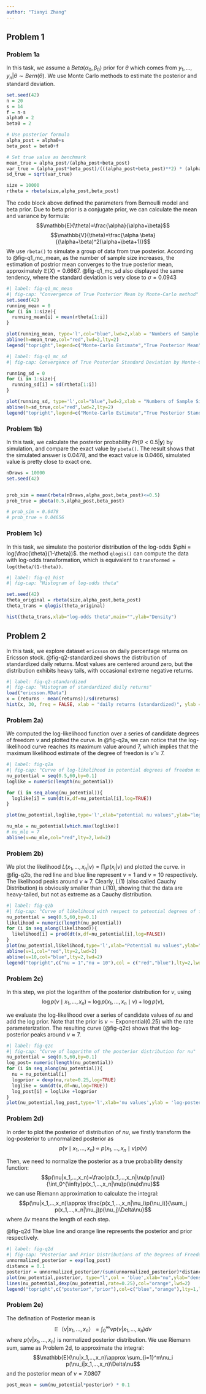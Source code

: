 ```yaml
---
author: "Tianyi Zhang"
---
```


## Problem 1

### Problem 1a

In this task, we assume a $Beta(\alpha_0,\beta_0)$ prior for $\theta$ which comes from $y_1,...,y_n|\theta\sim Bern(\theta)$. We use Monte Carlo methods to estimate the posterior and standard deviation.
```r
set.seed(42)
n = 20
s = 14
f = n-s
alpha0 = 2
beta0 = 2

# Use posterior formula 
alpha_post = alpha0+s
beta_post = beta0+f

# Set true value as benchmark
mean_true = alpha_post/(alpha_post+beta_post)
var_true = (alpha_post*beta_post)/(((alpha_post+beta_post)**2) * (alpha_post+beta_post+1))
sd_true = sqrt(var_true)

size = 10000
rtheta = rbeta(size,alpha_post,beta_post)
```
The code block above defined the parameters from Bernoulli model and beta prior. Due to beta prior is a conjugate prior, we can calculate the mean and variance by formula: $$\mathbb{E}(\theta)=\frac{\alpha}{\alpha+\beta}$$
$$\mathbb{V}(\theta)=\frac{\alpha \beta}{(\alpha+\beta)^2(\alpha+\beta+1)}$$
We use `rbeta()` to simulate a group of data from true posterior. According to @fig-q1_mc_mean, as the number of sample size increases, the estimation of postrior mean converges to the true posterior mean, approximately $\mathbb{E}(X)=0.6667$. @fig-q1_mc_sd also displayed the same tendency, where the standard deviation is very close to $\sigma = 0.0943$
```r
#| label: fig-q1_mc_mean
#| fig-cap: "Convergence of True Posterior Mean by Monte-Carlo method"
set.seed(42)
running_mean = 0
for (i in 1:size){
  running_mean[i] = mean(rtheta[1:i])
}

plot(running_mean, type='l',col="blue",lwd=2,xlab = "Numbers of Sample Size", ylab="Estunate of Posterior Mean")
abline(h=mean_true,col="red",lwd=2,lty=2)
legend("topright",legend=c("Monte-Carlo Estimate","True Posterior Mean"),col=c("blue","red"),pch=15,bty="n")
```


```r
#| label: fig-q1_mc_sd
#| fig-cap: Convergence of True Posterior Standard Deviation by Monte-Carlo method

running_sd = 0
for (i in 1:size){
  running_sd[i] = sd(rtheta[1:i])
}

plot(running_sd, type='l',col="blue",lwd=2,xlab = "Numbers of Sample Size", ylab="Estunate of Posterior Standard Deviation")
abline(h=sd_true,col="red",lwd=2,lty=2)
legend("topright",legend=c("Monte-Carlo Estimate","True Posterior Standard Deviation"),col=c("blue","red"),pch=15,bty="n")

```

### Problem 1b)
In this task, we calculate the posterior probability $Pr(\theta<0.5|\textbf{y})$ by simulation, and compare the exact value by `pbeta()`. The result shows that the simulated answer is 0.0478, and the exact value is 0.0466, simulated value is pretty close to exact one.
```R
nDraws = 10000
set.seed(42)


prob_sim = mean(rbeta(nDraws,alpha_post,beta_post)<=0.5)
prob_true = pbeta(0.5,alpha_post,beta_post)

# prob_sim = 0.0478
# prob_true ≈ 0.04656
```

### Problem 1c)
In this task, we simulate the posterior distribution of the log-odds $\phi = log(\frac{\theta}{1-\theta})$. the method `qlogis()` can compute the data with log-odds transformation, which is equivalent to `transformed = log(theta/(1-theta))`.
```R
#| label: fig-q1_hist
#| fig-cap: "Histogram of log-odds theta"

set.seed(42)
theta_original = rbeta(size,alpha_post,beta_post)
theta_trans = qlogis(theta_original)

hist(theta_trans,xlab="log-odds theta",main="",ylab="Density")

```



## Problem 2
In this task, we explore dataset `ericsson` on daily percentage returns on Ericsson stock. @fig-q2-standardized shows the distribution of standardized daily returns. Most values are centered around zero, but the distribution exhibits heavy tails, with occasional extreme negative returns.

```R
#| label: fig-q2-standardized
#| fig-cap: "Histogram of standardized daily returns"
load("ericsson.RData")
x = (returns - mean(returns))/sd(returns)
hist(x, 30, freq = FALSE, xlab = "daily returns (standardized)", ylab = "density",main = "")
```
### Problem 2a)

We computed the log-likelihood function over a series of candidate degrees of freedom $\nu$ and plotted the curve. In @fig-q2a, we can notice that the log-likelihood curve reaches its maximum value around 7, which implies that the maximum likelihood estimate of the degree of freedon is $\hat{\nu} \approx 7$.

```R
#| label: fig-q2a
#| fig-cap: "Curve of log-likelihood in potential degrees of freedom nu"
nu_potential = seq(0.5,60,by=0.1)
loglike = numeric(length(nu_potential))

for (i in seq_along(nu_potential)){
  loglike[i] = sum(dt(x,df=nu_potential[i],log=TRUE))
}

plot(nu_potential,loglike,type='l',xlab="potential nu values",ylab="log-likelihood",lwd=2)

nu_mle = nu_potential[which.max(loglike)]
# nu_mle = 7
abline(v=nu_mle,col="red",lty=2,lwd=2)

```

### Problem 2b)
We plot the likelihood $L(x_1,...,x_n|\nu)=\prod_ip(x_i|\nu)$ and plotted the curve. in @fig-q2b, the red line and blue line represent $\nu = 1$ and $\nu = 10$ respectively. The likelihood peaks around $\nu \approx 7$. Clearly, $L(1)$ (also called Cauchy Distribution) is obviously smaller than $L(10)$, showing that the data are heavy-tailed, but not as extreme as a Cauchy distribution.
```R
#| label: fig-q2b
#| fig-cap: "Curve of likelihood with respect to potential degrees of freedom nu"
nu_potential = seq(0.5,60,by=0.1)
likelihood = numeric(length(nu_potential))
for (i in seq_along(likelihood)){
  likelihood[i] = prod(dt(x,df=nu_potential[i],log=FALSE))
}
plot(nu_potential,likelihood,type='l',xlab="Potential nu values",ylab="Likelihood",lwd=2)
abline(v=1,col="red",lty=2,lwd=2)
abline(v=10,col="blue",lty=2,lwd=2)
legend("topright",c("nu = 1","nu = 10"),col = c("red","blue"),lty=2,lwd=2)

```

### Problem 2c)
In this step, we plot the logarithm of the posterior distribution for $\nu$, using $$\log p(\nu \mid x_1,\dots,x_n) \;\propto\; \log p(x_1,\dots,x_n \mid \nu) + \log p(\nu),$$

we evaluate the log-likelihood over a series of candidate values of $nu$ and add the log prior. Note that the prior is $\nu \sim \text{Exponential}(0.25)$ with the rate parameterization. The resulting curve (@fig-q2c) shows that the log-posterior peaks around $\nu \approx7$.

```R
#| label: fig-q2c
#| fig-cap: "Curve of logarithm of the posterior distribution for nu"
nu_potential = seq(0.5,60,by=0.1)
log_post= numeric(length(nu_potential))
for (i in seq_along(nu_potential)){
  nu = nu_potential[i]
  logprior = dexp(nu,rate=0.25,log=TRUE)
  loglike = sum(dt(x,df=nu,log=TRUE))
  log_post[i] = loglike +logprior
}
plot(nu_potential,log_post,type='l',xlab='nu values',ylab = 'log-posterior',lwd=2)

```

### Problem 2d)
In order to plot the posterior of distribution of $nu$, we firstly transform the log-posterior to unnormalized posterior as $$p(\nu \mid x_1,\dots,x_n) \;\propto\;  p(x_1,\dots,x_n \mid \nu) p(\nu)$$

Then, we need to normalize the posterior as a true probability density function:
$$p(\nu|x_1,...,x_n)=\frac{p(x_1,...,x_n|\nu)p(\nu)}{\int_0^{\infty}p(x_1,...,x_n|\nu)p(\nu)d\nu}$$
we can use Riemann approximation to calculate the integral:
$$p(\nu|x_1,...,x_n)\approx \frac{p(x_1,...,x_n|\nu_i)p(\nu_i)}{\sum_j p(x_1,...,x_n|\nu_j)p(\nu_j)\Delta\nu}$$
where $\Delta\nu$ means the length of each step.

@fig-q2d The blue line and orange line represents the posterior and prior respectively.

```R
#| label: fig-q2d
#| fig-cap: "Posterior and Prior Distributions of the Degrees of Freedom nu"
unnormalized_posterior = exp(log_post)
distance = 0.1
posterior = unnormalized_posterior/(sum(unnormalized_posterior)*distance)
plot(nu_potential,posterior, type="l",col = 'blue',xlab="nu",ylab="density",lwd=2)
lines(nu_potential,dexp(nu_potential,rate=0.25),col="orange",lwd=2)
legend("topright",c("posterior","prior"),col=c("blue","orange"),lty=1,lwd=4)

```

### Problem 2e)
The defination of Posterior mean is
$$\mathbb{E}（\nu|x_1,...,x_n）=\int_0^{\infty}\nu p(\nu | x_1,...,x_n)d\nu$$
where $p(\nu|x_1,...,x_n)$ is normalized posterior distribution. We use Riemann sum, same as Problem 2d, to approximate the integral:
$$\mathbb{E}(\nu|x_1,...,x_n)\approx \sum_{i=1}^m\nu_i p(\nu_i|x_1,...,x_n)\Delta\nu$$
and the posterior mean of $\nu = 7.0807$

```R
post_mean = sum(nu_potential*posterior) * 0.1
```



